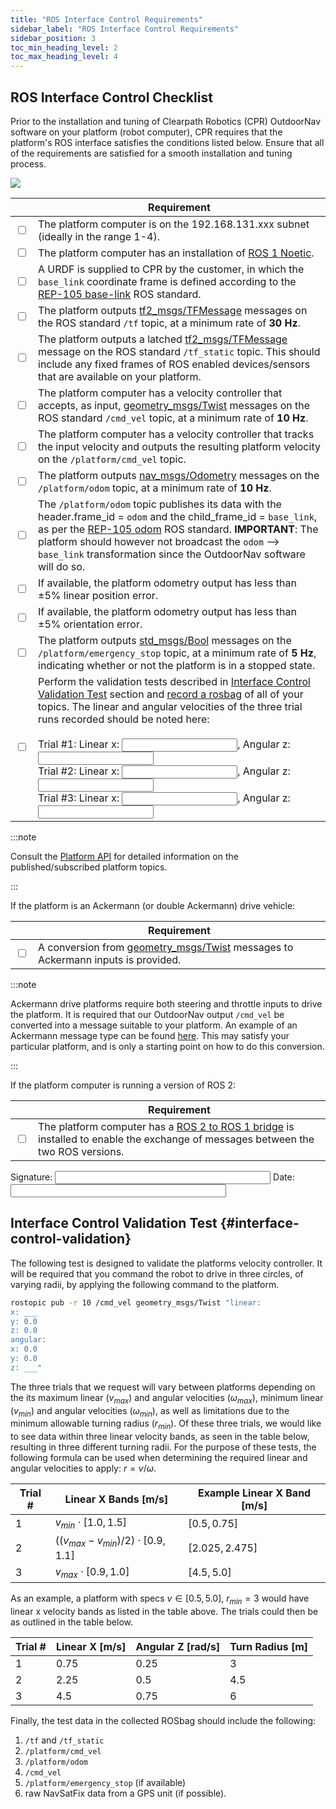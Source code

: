 ```yaml
---
title: "ROS Interface Control Requirements"
sidebar_label: "ROS Interface Control Requirements"
sidebar_position: 3
toc_min_heading_level: 2
toc_max_heading_level: 4
---
```


## ROS Interface Control Checklist

Prior to the installation and tuning of Clearpath Robotics (CPR)
OutdoorNav software on your platform (robot computer), CPR requires that the platform's
ROS interface satisfies the conditions listed below. Ensure that all of the requirements
are satisfied for a smooth installation and tuning process.

![](/img/outdoornav_images/onav_interface_control.png)

|                          | Requirement                                                                                                                                                                                                                                                                                                                                                                                                                                                                                                                                                          |
| ------------------------ | -------------------------------------------------------------------------------------------------------------------------------------------------------------------------------------------------------------------------------------------------------------------------------------------------------------------------------------------------------------------------------------------------------------------------------------------------------------------------------------------------------------------------------------------------------------------- |
| <input type="checkbox"/> | The platform computer is on the 192.168.131.xxx subnet (ideally in the range 1-4).                                                                                                                                                                                                                                                                                                                                                                                                                                                                                   |
| <input type="checkbox"/> | The platform computer has an installation of [ROS 1 Noetic](http://wiki.ros.org/noetic/Installation).                                                                                                                                                                                                                                                                                                                                                                                                                                                                |
| <input type="checkbox"/> | A URDF is supplied to CPR by the customer, in which the `base_link` coordinate frame is defined according to the [REP-105 base-link](https://www.ros.org/reps/rep-0105.html#base-link) ROS standard.                                                                                                                                                                                                                                                                                                                                                                 |
| <input type="checkbox"/> | The platform outputs [tf2_msgs/TFMessage](http://docs.ros.org/en/jade/api/tf2_msgs/html/msg/TFMessage.html) messages on the ROS standard `/tf` topic, at a minimum rate of **30 Hz**.                                                                                                                                                                                                                                                                                                                                                                                |
| <input type="checkbox"/> | The platform outputs a latched [tf2_msgs/TFMessage](http://docs.ros.org/en/jade/api/tf2_msgs/html/msg/TFMessage.html) message on the ROS standard `/tf_static` topic. This should include any fixed frames of ROS enabled devices/sensors that are available on your platform.                                                                                                                                                                                                                                                                                       |
| <input type="checkbox"/> | The platform computer has a velocity controller that accepts, as input, [geometry_msgs/Twist](http://docs.ros.org/en/melodic/api/geometry_msgs/html/msg/Twist.html) messages on the ROS standard `/cmd_vel` topic, at a minimum rate of **10 Hz**.                                                                                                                                                                                                                                                                                                                   |
| <input type="checkbox"/> | The platform computer has a velocity controller that tracks the input velocity and outputs the resulting platform velocity on the `/platform/cmd_vel` topic.                                                                                                                                                                                                                                                                                                                                                                                                         |
| <input type="checkbox"/> | The platform outputs [nav_msgs/Odometry](http://docs.ros.org/en/noetic/api/nav_msgs/html/msg/Odometry.html) messages on the `/platform/odom` topic, at a minimum rate of **10 Hz**.                                                                                                                                                                                                                                                                                                                                                                                  |
| <input type="checkbox"/> | The `/platform/odom` topic publishes its data with the header.frame_id = `odom` and the child_frame_id = `base_link`, as per the [REP-105 odom](https://www.ros.org/reps/rep-0105.html#odom) ROS standard. **IMPORTANT**: The platform should however not broadcast the `odom` --> `base_link` transformation since the OutdoorNav software will do so.                                                                                                                                                                                                              |
| <input type="checkbox"/> | If available, the platform odometry output has less than ±5% linear position error.                                                                                                                                                                                                                                                                                                                                                                                                                                                                                  |
| <input type="checkbox"/> | If available, the platform odometry output has less than ±5% orientation error.                                                                                                                                                                                                                                                                                                                                                                                                                                                                                      |
| <input type="checkbox"/> | The platform outputs [std_msgs/Bool](http://docs.ros.org/en/noetic/api/std_msgs/html/msg/Bool.html) messages on the `/platform/emergency_stop` topic, at a minimum rate of **5 Hz**, indicating whether or not the platform is in a stopped state.                                                                                                                                                                                                                                                                                                                   |
| <input type="checkbox"/> | Perform the validation tests described in [Interface Control Validation Test](#interface-control-validation) section and [record a rosbag](http://wiki.ros.org/rosbag/Commandline#rosbag_record) of all of your topics. The linear and angular velocities of the three trial runs recorded should be noted here:<br/><br/>Trial #1: Linear x: <input type="text"/>, Angular z: <input type="text"/><br/>Trial #2: Linear x: <input type="text"/>, Angular z: <input type="text"/><br/>Trial #3: Linear x: <input type="text"/>, Angular z: <input type="text"/><br/> |

:::note

Consult the [Platform API](../api/api_endpoints/platform_api.mdx#topics-published-by-platform) for
detailed information on the published/subscribed platform topics.

:::

If the platform is an Ackermann (or double Ackermann) drive vehicle:

|                          | Requirement                                                                                                                                             |
| ------------------------ | ------------------------------------------------------------------------------------------------------------------------------------------------------- |
| <input type="checkbox"/> | A conversion from [geometry_msgs/Twist](http://docs.ros.org/en/melodic/api/geometry_msgs/html/msg/Twist.html) messages to Ackermann inputs is provided. |

:::note

Ackermann drive platforms require both steering and throttle inputs to
drive the platform. It is required that our OutdoorNav output `/cmd_vel`
be converted into a message suitable to your platform. An example of an
Ackermann message type can be found
[here](http://wiki.ros.org/teb_local_planner/Tutorials/Planning%20for%20car-like%20robots).
This may satisfy your particular platform, and is only a starting point
on how to do this conversion.

:::

If the platform computer is running a version of ROS 2:

|                          | Requirement                                                                                                                                                            |
| ------------------------ | ---------------------------------------------------------------------------------------------------------------------------------------------------------------------- |
| <input type="checkbox"/> | The platform computer has a [ROS 2 to ROS 1 bridge](https://github.com/ros2/ros1_bridge) is installed to enable the exchange of messages between the two ROS versions. |

Signature: <input type="text" size="40" /> Date: <input type="text" size="40" />

## Interface Control Validation Test {#interface-control-validation}

The following test is designed to validate the platforms velocity
controller. It will be required that you command the robot to drive in
three circles, of varying radii, by applying the following command to
the platform.

```bash
rostopic pub -r 10 /cmd_vel geometry_msgs/Twist "linear:
x: ___
y: 0.0
z: 0.0
angular:
x: 0.0
y: 0.0
z: ___"
```

The three trials that we request will vary between platforms depending
on the its maximum linear $(v_{max})$ and angular velocities
$(\omega_{max})$, minimum linear $(v_{min})$ and angular velocities
$(\omega_{min})$, as well as limitations due to the minimum allowable
turning radius $(r_{min})$. Of these three trials, we would like to see
data within three linear velocity bands, as seen in the table below,
resulting in three different turning radii. For the purpose of these
tests, the following formula can be used when determining the required
linear and angular velocities to apply: $r = v/\omega$.

| Trial \# | Linear X Bands \[m/s\]                     | Example Linear X Band \[m/s\] |
| -------- | ------------------------------------------ | ----------------------------- |
| 1        | $v_{min} \cdot [1.0, 1.5]$                 | $[0.5, 0.75]$                 |
| 2        | $((v_{max} - v_{min})/2) \cdot [0.9, 1.1]$ | $[2.025, 2.475]$              |
| 3        | $v_{max} \cdot [0.9, 1.0]$                 | $[4.5, 5.0]$                  |

As an example, a platform with specs $v \in [0.5, 5.0]$, $r_{min} = 3$
would have linear x velocity bands as listed in the table above. The
trials could then be as outlined in the table below.

| Trial \# | Linear X \[m/s\] | Angular Z \[rad/s\] | Turn Radius \[m\] |
| -------- | ---------------- | ------------------- | ----------------- |
| 1        | 0.75             | 0.25                | 3                 |
| 2        | 2.25             | 0.5                 | 4.5               |
| 3        | 4.5              | 0.75                | 6                 |

Finally, the test data in the collected ROSbag should include the
following:

1.  `/tf` and `/tf_static`
2.  `/platform/cmd_vel`
3.  `/platform/odom`
4.  `/cmd_vel`
5.  `/platform/emergency_stop` (if available)
6.  raw NavSatFix data from a GPS unit (if possible).

